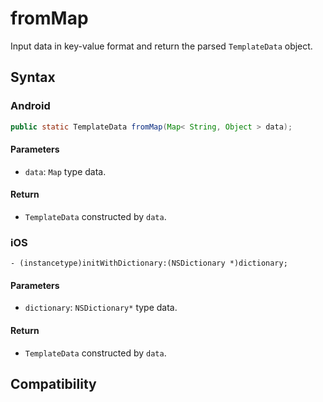 # fromMap

Input data in key-value format and return the parsed `TemplateData` object.

## Syntax

### Android

```java
public static TemplateData fromMap(Map< String, Object > data);
```

#### Parameters

- `data`: `Map` type data.

#### Return

- `TemplateData` constructed by `data`.

### iOS

```objc
- (instancetype)initWithDictionary:(NSDictionary *)dictionary;
```

#### Parameters

- `dictionary`: `NSDictionary*` type data.

#### Return
- `TemplateData` constructed by `data`.

## Compatibility


<LegacyCompatTable metadata="lynx-native-api/template-data/from-map" />